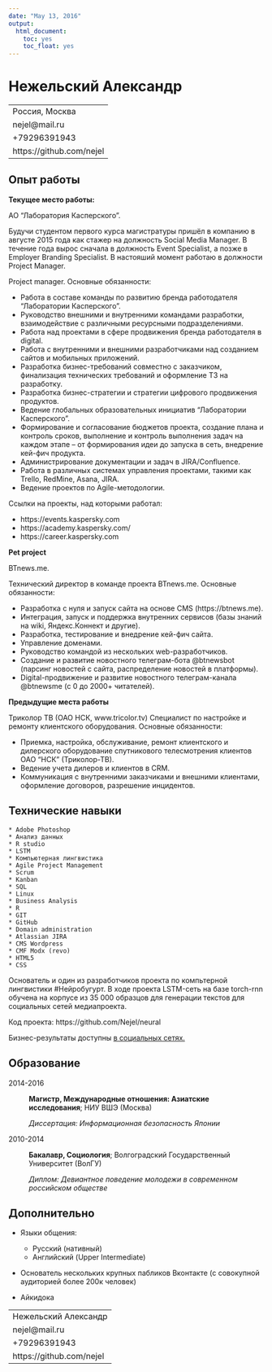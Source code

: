 ```yaml
---
date: "May 13, 2016"
output:
  html_document:
    toc: yes
    toc_float: yes
---
```


Нежельский Александр
============

-----------------------------------------------
Россия, Москва      
nejel@mail.ru
+79296391943
https://github.com/nejel
-----------------------------------------------


Опыт работы
----------

**Текущее место работы:**

АО "Лаборатория Касперского".

Будучи студентом первого курса магистратуры пришёл в компанию в августе 2015 года как стажер на должность Social Media Manager. В течение года вырос сначала в должность Event Specialist, а позже в Employer Branding Specialist. В настояший момент работаю в должности Project Manager.

Project manager. Основные обязанности:

- Работа в составе команды по развитию бренда работодателя "Лаборатории Касперского".
- Руководство внешними и внутренними командами разработки, взаимодействие с различными ресурсными подразделениями.
- Работа над проектами в сфере продвижения бренда работодателя в digital. 
- Работа с внутренними и внешними разработчиками над созданием сайтов и мобильных приложений. 
- Разработка бизнес-требований совместно с заказчиком, финализация технических требований и оформление ТЗ на разработку.
- Разработка бизнес-стратегии и стратегии цифрового продвижения продуктов. 
- Ведение глобальных образовательных инициатив "Лаборатории Касперского". 
- Формирование и согласование бюджетов проекта, создание плана и контроль сроков, выполнение и контроль выполнения задач на каждом этапе -- от формирования идеи до запуска в сеть, внедрение кей-фич продукта.
- Администрирование документации и задач в JIRA/Confluence.
- Работа в различных системах управления проектами, такими как Trello, RedMine, Asana, JIRA.
- Ведение проектов по Agile-методологии.

Ссылки на проекты, над которыми работал:

* https://events.kaspersky.com
* https://academy.kaspersky.com/
* https://career.kaspersky.com

**Pet project**

BTnews.me.

Технический директор в команде проекта BTnews.me. Основные обязанности:

- Разработка с нуля и запуск сайта на основе CMS (https://btnews.me).
- Интеграция, запуск и поддержка внутренних сервисов (базы знаний на wiki, Яндекс.Коннект и другие).
- Разработка, тестирование и внедрение кей-фич сайта.
- Управление доменами.
- Руководство командой из нескольких web-разработчиков.
- Создание и развитие новостного телеграм-бота @btnewsbot (парсинг новостей с сайта, распределение новостей в платформы).
- Digital-продвижение и развитие новостного телеграм-канала @btnewsme (с 0 до 2000+ читателей).

**Предыдущие места работы**

Триколор ТВ (ОАО НСК, www.tricolor.tv)
Специалист по настройке и ремонту клиентского оборудования. Основные обязанности:

- Приемка, настройка, обслуживание, ремонт клиентского и дилерского оборудование спутникового телесмотрения клиентов ОАО "НСК" (Триколор-ТВ).
- Ведение учета дилеров и клиентов в CRM.
- Коммуникация с внутренними заказчиками и внешними клиентами, оформление договоров, разрешение инцидентов.


Технические навыки
--------------------

    * Adobe Photoshop
    * Анализ данных
    * R studio
    * LSTM
    * Компьютерная лингвистика
    * Agile Project Management
    * Scrum 
    * Kanban
    * SQL
    * Linux
    * Business Analysis
    * R
    * GIT
    * GitHub
    * Domain administration
    * Atlassian JIRA
    * CMS Wordpress
    * CMF Modx (revo)
    * HTML5
    * CSS

Основатель и один из разработчиков проекта по компьтерной лингвистики #Нейробугурт. 
В ходе проекта LSTM-сеть на базе torch-rnn обучена на корпусе из 35 000 образцов для генерации текстов для социальных сетей медиапроекта.

Код проекта: https://github.com/Nejel/neural

Бизнес-результаты доступны [в социальных сетях.](https://vk.com/topic-57536014_34843046)


Образование
---------

2014-2016
:   **Магистр, Международные отношения: Азиатские исследования**; НИУ ВШЭ (Москва)

    *Диссертация: Информационная безопасность Японии*
    
2010-2014
:   **Бакалавр, Социология**; Волгоградский Государственный Университет (ВолГУ)

    *Диплом: Девиантное поведение молодежи в современном российском обществе*


Дополнительно
----------------------------------------

* Языки общения:

     * Русский (нативный)
     * Английский (Upper Intermediate)

* Основатель нескольких крупных пабликов Вконтакте (с совокупной аудиторией более 200к человек)

* Айкидока




-----------------------------------------------
Нежельский Александр      
nejel@mail.ru
+79296391943
https://github.com/nejel
-----------------------------------------------
